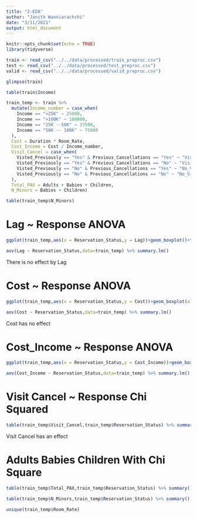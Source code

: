```yaml
---
title: "2-EDA"
author: "Janith Wanniarachchi"
date: "3/11/2021"
output: html_document
---
```


```r
knitr::opts_chunk$set(echo = TRUE)
library(tidyverse)
```

```r
train <- read_csv("../../data/processed/train_preproc.csv")
test <- read_csv("../../data/processed/test_preproc.csv")
valid <- read_csv("../../data/processed/valid_preproc.csv")
```

```r
glimpse(train)
```

```r
table(train$Income)

train_temp <- train %>% 
  mutate(Income_number = case_when(
    Income == "<25K" ~ 25000,
    Income == ">100K" ~ 100000,
    Income == "25K --50K" ~ 37500,
    Income == "50K -- 100K" ~ 75000
  ),
  Cost = Duration * Room_Rate,
  Cost_Income = Cost / Income_number,
  Visit_Cancel = case_when(
    Visted_Previously == "Yes" & Previous_Cancellations == "Yes" ~ "Visit_n_Cancel",
    Visted_Previously == "Yes" & Previous_Cancellations == "No" ~ "Visit_n_No_Cancel",
    Visted_Previously == "No" & Previous_Cancellations == "Yes" ~ "No_Visit_n_Cancel",
    Visted_Previously == "No" & Previous_Cancellations == "No" ~ "No_Visit_n_No_Cancel",
  ),
  Total_PAX = Adults + Babies + Children,
  N_Minors = Babies + Children)
```

```r
table(train_temp$N_Minors)
```


# Lag ~ Response ANOVA
```r
ggplot(train_temp,aes(x = Reservation_Status,y = Lag))+geom_boxplot()+theme_minimal()
```

```r
aov(Lag ~ Reservation_Status,data=train_temp) %>% summary.lm()
```

There is no effect by Lag

# Cost ~ Response ANOVA
```r
ggplot(train_temp,aes(x = Reservation_Status,y = Cost))+geom_boxplot(alpha=0.1)+theme_minimal()
```

```r
aov(Cost ~ Reservation_Status,data=train_temp) %>% summary.lm()
```

Cost has no effect

# Cost_Income ~ Response ANOVA
```r
ggplot(train_temp,aes(x = Reservation_Status,y = Cost_Income))+geom_boxplot()+theme_minimal()
```
```r
aov(Cost_Income ~ Reservation_Status,data=train_temp) %>% summary.lm()
```

# Visit Cancel ~ Response Chi Squared
```r
table(train_temp$Visit_Cancel,train_temp$Reservation_Status) %>% summary()
```

Visit Cancel has an effect

# Adults Babies Children With Chi Square
```r
table(train_temp$Total_PAX,train_temp$Reservation_Status) %>% summary()
```

```r
table(train_temp$N_Minors,train_temp$Reservation_Status) %>% summary()
```


```r
unique(train_temp$Room_Rate)
```
